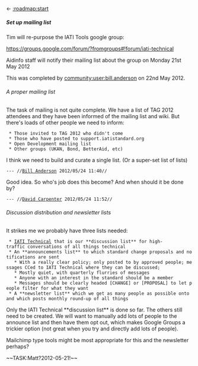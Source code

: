 <- [[:roadmap:start]]
===== Set up mailing list =====
Tim will re-purpose the IATI Tools google group:

https://groups.google.com/forum/?fromgroups#!forum/iati-technical

Aidinfo staff will notify their mailing list about the group on Monday 21st May 2012

This was completed by [[community:user:bill.anderson]] on 22nd May 2012.


====== A proper mailing list ======
The task of mailing is not quite complete. We have a list of TAG 2012 attendees and they have been informed of the mailing list and wiki. But there's loads of other people we need to inform:
  * Those invited to TAG 2012 who didn't come
  * Those who have posted to support.iatistandard.org
  * Open Development mailing list
  * Other groups (UKAN, Bond, BetterAid, etc)

I think we need to build and curate a single list. (Or a super-set list of lists)
 --- //[[bill.anderson@devinit.org|Bill Anderson]] 2012/05/24 11:40//

Good idea.
So who's job does this become? And when should it be done by?
 --- //[[caprenter@gmail.com|David Carpenter]] 2012/05/24 11:52//

====== Discussion distribution and newsletter lists ======
It strikes me we probably have three lists needed:

  * [[community:mailing list|IATI Technical]] that is our **discussion list** for high-traffic conversations of all things technical
  * An **announcements list** to which standard change proposals and notifications are sent
    * With a really clear policy; only posted to by approved people; messages CCed to IATI Technical where they can be discussed;
    * Mostly quiet, with quarterly flurries of messages
    * Anyone with an interest in the standard should be a member
    * Messages should be clearly headed [CHANGE] or [PROPOSAL] to let people filter for what they want
  * A **newsletter list** which we get as many people as possible onto and which posts monthly round-up of all things

Only the IATI Technical **discussion list** is done so far. The others still need to be created. We will want to manually add lots of people to the announce list and then have them opt out, which makes Google Groups a trickier option (not great when you try and directly add lots of people). 

Mailchimp type tools might be most appropriate for this and the newsletter perhaps? 


~~TASK:Matt?2012-05-21!~~